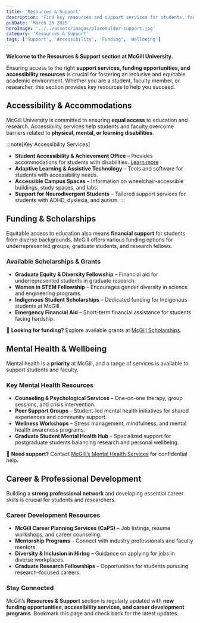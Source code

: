 ```yaml
---
title: 'Resources & Support'
description: 'Find key resources and support services for students, faculty, and staff at McGill University.'
pubDate: 'March 25 2025'
heroImage: '../../assets/images/placeholder-support.jpg'
category: 'Resources & Support'
tags: ['Support', 'Accessibility', 'Funding', 'Wellbeing']
---
```


**Welcome to the Resources & Support section at McGill University.**  

Ensuring access to the right **support services, funding opportunities, and accessibility resources** is crucial for fostering an inclusive and equitable academic environment. Whether you are a student, faculty member, or researcher, this section provides key resources to help you succeed.

## Accessibility & Accommodations

McGill University is committed to ensuring **equal access** to education and research. Accessibility services help students and faculty overcome barriers related to **physical, mental, or learning disabilities**.

:::note[Key Accessibility Services]
- **Student Accessibility & Achievement Office** – Provides accommodations for students with disabilities. [Learn more](https://www.mcgill.ca/access-achieve/)
- **Adaptive Learning & Assistive Technology** – Tools and software for students with accessibility needs.
- **Accessible Campus Spaces** – Information on wheelchair-accessible buildings, study spaces, and labs.
- **Support for Neurodivergent Students** – Tailored support services for students with ADHD, dyslexia, and autism.
:::

## Funding & Scholarships

Equitable access to education also means **financial support** for students from diverse backgrounds. McGill offers various funding options for underrepresented groups, graduate students, and research fellows.

### **Available Scholarships & Grants**
- **Graduate Equity & Diversity Fellowship** – Financial aid for underrepresented students in graduate research.
- **Women in STEM Fellowship** – Encourages gender diversity in science and engineering programs.
- **Indigenous Student Scholarships** – Dedicated funding for Indigenous students at McGill.
- **Emergency Financial Aid** – Short-term financial assistance for students facing hardship.

📢 **Looking for funding?** Explore available grants at [McGill Scholarships](https://www.mcgill.ca/studentaid/scholarships-aid).

## Mental Health & Wellbeing

Mental health is a **priority** at McGill, and a range of services is available to support students and faculty.

### **Key Mental Health Resources**
- **Counseling & Psychological Services** – One-on-one therapy, group sessions, and crisis intervention.
- **Peer Support Groups** – Student-led mental health initiatives for shared experiences and community support.
- **Wellness Workshops** – Stress management, mindfulness, and mental health awareness programs.
- **Graduate Student Mental Health Hub** – Specialized support for postgraduate students balancing research and personal wellbeing.

🧠 **Need support?** Contact [McGill’s Mental Health Services](https://www.mcgill.ca/wellness-hub/) for confidential help.

## Career & Professional Development

Building a **strong professional network** and developing essential career skills is crucial for students and researchers.

### **Career Development Resources**
- **McGill Career Planning Services (CaPS)** – Job listings, resume workshops, and career counseling.
- **Mentorship Programs** – Connect with industry professionals and faculty mentors.
- **Diversity & Inclusion in Hiring** – Guidance on applying for jobs in diverse workplaces.
- **Graduate Research Fellowships** – Opportunities for students pursuing research-focused careers.

### **Stay Connected**
McGill’s **Resources & Support** section is regularly updated with **new funding opportunities, accessibility services, and career development programs**. Bookmark this page and check back for the latest updates.
